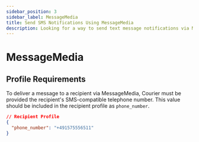```yaml
---
sidebar_position: 3
sidebar_label: MessageMedia 
title: Send SMS Notifications Using MessageMedia
description: Looking for a way to send text message notifications via MessageMedia? This step-by-step tutorial will show you how to integrate MessageMedia's API the easy way.
---
```


# MessageMedia

## Profile Requirements

To deliver a message to a recipient via MessageMedia, Courier must be provided the recipient's SMS-compatible telephone number. This value should be included in the recipient profile as `phone_number`.

```json title=JSON
// Recipient Profile
{
  "phone_number": "+491575556511"
}
```

